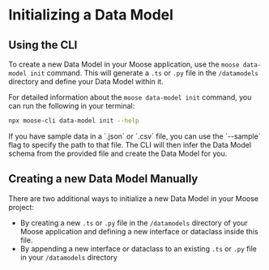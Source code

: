 
# Initializing a Data Model

## Using the CLI

To create a new Data Model in your Moose application, use the `moose data-model init` command. This will generate a `.ts` or `.py` file in the `/datamodels` directory and define your Data Model within it.

For detailed information about the `moose data-model init` command, you can run the following in your terminal:

```bash filename="Terminal" copy
npx moose-cli data-model init --help

```

<Callout type="info">
  If you have sample data in a `.json` or `.csv` file, you can use the
  `--sample` flag to specify the path to that file. The CLI will then infer the
  Data Model schema from the provided file and create the Data Model for you.
</Callout>

## Creating a new Data Model Manually

There are two additional ways to initialize a new Data Model in your Moose project:

- By creating a new `.ts` or `.py` file in the `/datamodels` directory of your Moose application and defining a new interface or dataclass inside this file.
- By appending a new interface or dataclass to an existing `.ts` or `.py` file in your `/datamodels` directory
